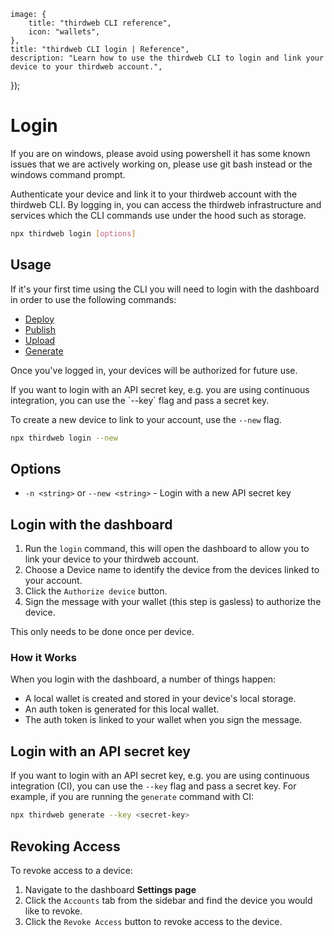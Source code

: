 
	image: {
		title: "thirdweb CLI reference",
		icon: "wallets",
	},
	title: "thirdweb CLI login | Reference",
	description: "Learn how to use the thirdweb CLI to login and link your device to your thirdweb account.",
});

# Login

<Callout variant="warning">
	If you are on windows, please avoid using powershell it has some known issues
	that we are actively working on, please use git bash instead or the windows
	command prompt.
</Callout>

Authenticate your device and link it to your thirdweb account with the thirdweb CLI.
By logging in, you can access the thirdweb infrastructure and services which the CLI commands use under the hood such as storage.

```bash
npx thirdweb login [options]
```

## Usage

If it's your first time using the CLI you will need to login with the dashboard in order to use the following commands:

- [Deploy](/contracts/deploy/overview)
- [Publish](/contracts/publish/overview)
- [Upload](/cli/upload)
- [Generate](/cli/generate)

Once you've logged in, your devices will be authorized for future use.

<Callout variant="info">
	If you want to login with an API secret key, e.g. you are using continuous
	integration, you can use the `--key` flag and pass a secret key.
</Callout>

To create a new device to link to your account, use the `--new` flag.

```bash
npx thirdweb login --new
```

## Options

- `-n <string>` or `--new <string>` - Login with a new API secret key

## Login with the dashboard

1. Run the `login` command, this will open the dashboard to allow you to link your device to your thirdweb account.
2. Choose a Device name to identify the device from the devices linked to your account.
3. Click the `Authorize device` button.
4. Sign the message with your wallet (this step is gasless) to authorize the device.

<DocImage src={authImage} />

This only needs to be done once per device.

### How it Works

When you login with the dashboard, a number of things happen:

- A local wallet is created and stored in your device's local storage.
- An auth token is generated for this local wallet.
- The auth token is linked to your wallet when you sign the message.

## Login with an API secret key

If you want to login with an API secret key, e.g. you are using continuous integration (CI), you can use the `--key` flag and pass a secret key.
For example, if you are running the `generate` command with CI:

```bash
npx thirdweb generate --key <secret-key>
```

## Revoking Access

To revoke access to a device:

1. Navigate to the dashboard **Settings page**
2. Click the `Accounts` tab from the sidebar and find the device you would like to revoke.
3. Click the `Revoke Access` button to revoke access to the device.

<DocImage src={removeImage} />
